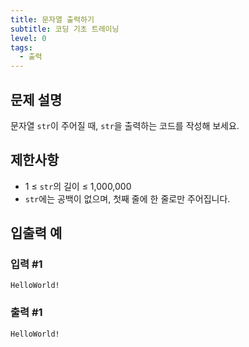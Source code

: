 ```yaml
---
title: 문자열 출력하기
subtitle: 코딩 기초 트레이닝
level: 0
tags:
  - 출력
---
```


## 문제 설명

문자열 `str`이 주어질 때, `str`을 출력하는 코드를 작성해 보세요.

## 제한사항

- 1 ≤ `str`의 길이 ≤ 1,000,000
- `str`에는 공백이 없으며, 첫째 줄에 한 줄로만 주어집니다.

## 입출력 예

### 입력 #1

```
HelloWorld!
```

### 출력 #1

```
HelloWorld!
```
